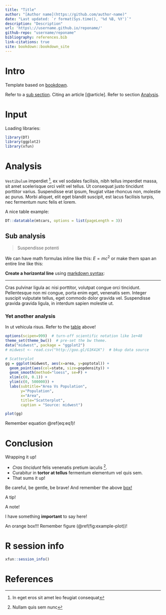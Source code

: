 ```yaml
---
title: "Title"
author: "[Author name](https://github.com/author-name)"
date: "Last updated: `r format(Sys.time(), '%d %B, %Y')`"
description: "Description"
url: 'https\://username.github.io/reponame/'
github-repo: "username/reponame"
bibliography: references.bib
link-citations: true
site: bookdown::bookdown_site
---
```


# Intro {-}

Template based on [bookdown](https://bookdown.org/yihui/bookdown/).

Refer to a [sub section](#sub-analysis). 
Citing an article [@article]. 
Refer to section [Analysis].

# Input {-}

Loading libraries:
```r
library(DT)
library(ggplot2)
library(xfun)
```

# Analysis {-}

`Vestibulum` imperdiet ^[In eget eros sit amet leo feugiat consequat], ex vel sodales facilisis, nibh tellus imperdiet massa, sit amet scelerisque orci velit vel tellus. Ut consequat justo tincidunt porttitor varius. Suspendisse erat ipsum, feugiat vitae rhoncus non, molestie ac purus. Morbi aliquet, elit eget blandit suscipit, est lacus facilisis turpis, nec fermentum nunc felis et lorem.

:::{#Table1}
A nice table example:
:::

```r
DT::datatable(mtcars, options = list(pageLength = 3))
```

## Sub analysis {-}

> Suspendisse potenti

We can have math formulas inline like this: $E=mc^2$ or make them span an entire line like this:
\begin{equation} 
  f=\frac{a}{b+c}
  (\#eq:eq1)
\end{equation}

**Create a horizontal line** using [markdown syntax](https://commonmark.org/help/):

---

Cras pulvinar ligula ac nisi porttitor, volutpat congue orci tincidunt. Pellentesque non mi congue, porta enim eget, venenatis sem. Integer suscipit vulputate tellus, eget commodo dolor gravida vel. Suspendisse gravida gravida ligula, in interdum sapien molestie ut.

### Yet another analysis {-}

:::{.blue-box}
In ut vehicula risus. 
Refer to the [table](#Table1) above!
:::

```r
options(scipen=999)  # turn-off scientific notation like 1e+48
theme_set(theme_bw())  # pre-set the bw theme.
data("midwest", package = "ggplot2")
# midwest <- read.csv("http://goo.gl/G1K41K")  # bkup data source

# Scatterplot
gg = ggplot(midwest, aes(x=area, y=poptotal)) + 
  geom_point(aes(col=state, size=popdensity)) + 
  geom_smooth(method="loess", se=F) + 
  xlim(c(0, 0.1)) + 
  ylim(c(0, 500000)) + 
  labs(subtitle="Area Vs Population", 
       y="Population", 
       x="Area", 
       title="Scatterplot", 
       caption = "Source: midwest")

plot(gg)
```

Remember equation \@ref(eq:eq1)!

# Conclusion {-}

:::{#box1 .green-box}
Wrapping it up!
:::

:::{#caution-text .caution}
- *Cras tincidunt* felis venenatis pretium iaculis ^[Nullam quis sem nunc]. 
- Curabitur in **tortor at tellus** fermentum elementum vel quis sem.
- That sums it up!
:::

:::{#warning-text .warning}
Be careful, be gentle, be brave! 
And remember the above [box!](#box1)
:::

:::{#tip-text .tip}
A tip!
:::

:::{#note-text .note}
A note!
:::

:::{#important-text .important}
I have something **important** to say here!
:::

:::{.orange-box}
An orange box!!! Remember figure (\@ref(fig:example-plot))!
:::

# R session info {-}

```r
xfun::session_info()
```

# References {-}
